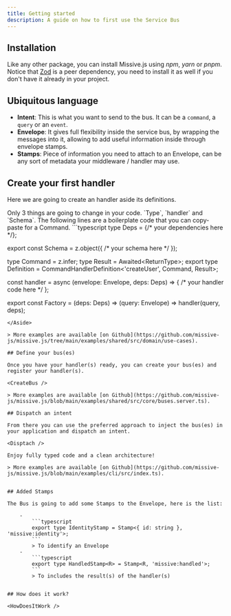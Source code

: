 ```yaml
---
title: Getting started
description: A guide on how to first use the Service Bus
---
```




## Installation

Like any other package, you can install Missive.js using _npm_, _yarn_ or _pnpm_.
Notice that [Zod](https://zod.dev) is a peer dependency, you need to install it as well if you don't have it already in your project.

<Install />

## Ubiquitous language

- **Intent**: This is what you want to send to the bus. It can be a `command`, a `query` or an `event`.
- **Envelope**: It gives full flexibility inside the service bus, by wrapping the messages into it, allowing to add useful information inside through envelope stamps.
- **Stamps**: Piece of information you need to attach to an Envelope, can be any sort of metadata your middleware / handler may use.

## Create your first handler

Here we are going to create an handler aside its definitions.

<CreateHandler />

<Aside title="Understand this code" variant='note'>
Only 3 things are going to change in your code. `Type`, `handler` and `Schema`. The following lines are a boilerplate code that you can copy-paste for a Command.
```typescript
type Deps = {/* your dependencies here */};

export const Schema = z.object({
    /* your schema here */
});

type Command = z.infer<typeof Schema>;
type Result = Awaited<ReturnType<typeof handler>>;
export type Definition = CommandHandlerDefinition<'createUser', Command, Result>;

const handler = async (envelope: Envelope<Command>, deps: Deps) => {
    /* your handler code here */
};

export const Factory = (deps: Deps) => (query: Envelope<Command>) => handler(query, deps);
```
</Aside>

> More examples are available [on Github](https://github.com/missive-js/missive.js/tree/main/examples/shared/src/domain/use-cases).

## Define your bus(es)

Once you have your handler(s) ready, you can create your bus(es) and register your handler(s).

<CreateBus />

> More examples are available [on Github](https://github.com/missive-js/missive.js/blob/main/examples/shared/src/core/buses.server.ts).

## Dispatch an intent

From there you can use the preferred approach to inject the bus(es) in your application and dispatch an intent.

<Disptach />

Enjoy fully typed code and a clean architecture!

> More examples are available [on Github](https://github.com/missive-js/missive.js/blob/main/examples/cli/src/index.ts).


## Added Stamps

The Bus is going to add some Stamps to the Envelope, here is the list:

    -     
        ```typescript
        export type IdentityStamp = Stamp<{ id: string }, 'missive:identity'>;
        ```
        > To identify an Envelope
    -     
        ```typescript
        export type HandledStamp<R> = Stamp<R, 'missive:handled'>;
        ```
        > To includes the result(s) of the handler(s)


## How does it work?

<HowDoesItWork />
